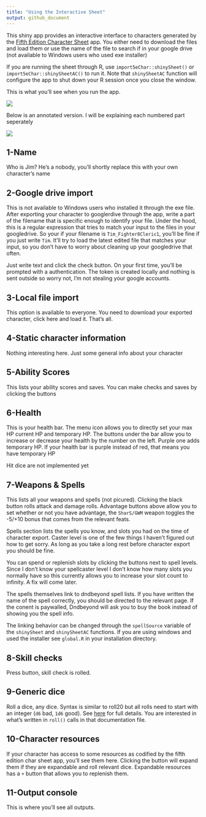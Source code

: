 ```yaml
---
title: "Using the Interactive Sheet"
output: github_document
---
```


This shiny app provides an interactive interface to characters generated by the [Fifth
Edition Character Sheet](https://play.google.com/store/apps/details?id=com.wgkammerer.testgui.basiccharactersheet.app&hl=en) app. You either need to download the files and 
load them or use the name of the file to search if in your google drive (not available
to Windows users who used exe installer)

If you are running the sheet through R, use `import5eChar::shinySheet()` or `import5eChar::shinySheetAC()` to run it. Note that `shinySheetAC` function will
configure the app to shut down your R session once you close the window.

This is what you'll see when you run the app.

![](interactiveSheetDocumentation_files/Main.png)

Below is an annotated version. I will be explaining each numbered part seperately

![](interactiveSheetDocumentation_files/Annotated.png)

## 1-Name

Who is Jim? He's a nobody, you'll shortly replace this with your own character's
name

## 2-Google drive import

This is not available to Windows users who installed it through the exe file.
After exporting your character to googlerdive through the app, write a part of
the filename that is specific enough to identify your file. Under the hood, this
is a regular expression that tries to match your input to the files in your 
googledrive. So your if your filename is `Tim_Fighter8Cleric1`, you'll be fine 
if you just write `Tim`. It'll try to load the latest edited file that matches
your input, so you don't have to worry about cleaning up your googledrive that
often.

Just write text and click the check button. On your first time, you'll be prompted
with a authentication. The token is created locally and nothing is sent outside
so worry not, I'm not stealing your google accounts.

## 3-Local file import

This option is available to everyone. You need to download your exported character, 
click here and load it. That's all.

## 4-Static character information

Nothing interesting here. Just some general info about your character

## 5-Ability Scores

This lists your ability scores and saves. You can make checks and saves by
clicking the buttons

## 6-Health

This is your health bar. The menu icon allows you to directly set your max HP
current HP and temporary HP. The buttons under the bar allow you to increase or
decrease your health by the number on the left. Purple one adds temporary HP.
If your health bar is purple instead of red, that means you have temporary HP

Hit dice are not implemented yet

## 7-Weapons & Spells

This lists all your weapons and spells (not picured). Clicking the black button
rolls attack and damage rolls. Advantage buttons above allow you to set whether
or not you have advantage, the `SharS/GWM` weapon toggles the -5/+10 bonus that
comes from the relevant feats. 

Spells section lists the spells you know, and slots you had on the time of character
export. Caster level is one of the few things I haven't figured out how to get 
sorry. As long as you take a long rest before character export you should be fine.

You can spend or replenish slots by clicking the buttons next to spell levels.
Since I don't know your spellcaster level I don't know how many slots you normally
have so this currently allows you to increase your slot count to infinity. A fix
will come later.

The spells themselves link to dndbeyond spell lists. If you have written the name
of the spell correctly, you should be directed to the relevant page. If the conent
is paywalled, Dndbeyond will ask you to buy the book instead of showing you the
spell info. 

The linking behavior can be changed through the `spellSource` variable of the 
`shinySheet` and `shinySheetAC` functions. If you are using windows and used the 
installer see  `global.R` in your installation directory.

## 8-Skill checks

Press button, skill check is rolled.

## 9-Generic dice

Roll a dice, any dice. Syntax is similar to roll20 but all rolls need to start
with an integer (`d6` bad, `1d6` good). See [here](https://github.com/oganm/diceSyntax/blob/master/README.md) for full details.
You are interested in what's written in `roll()` calls in that documentation file.

## 10-Character resources

If your character has access to some resources as codified by the fifth edition
char sheet app, you'll see them here. Clicking the button will expand them if
they are expandable and roll relevant dice. Expandable resources has a `+` button
that allows you to replenish them.

## 11-Output console

This is where you'll see all outputs.
